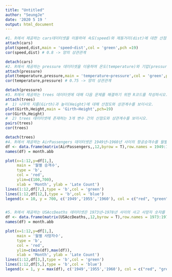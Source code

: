 ---
title: "Untitled"
author: "SeungJe"
date: '2020 5 19 '
output: html_document
---
```{r}
#1. R에서 제공하는 cars데이터셋을 이용하여 속도(speed)와 제동거리(dist)에 대한 산점도을 작성하고, 두 변수 간의 상관관계를 설명하시오. (x축:speed, y축:dist)
attach(cars)
plot(speed,dist,main = 'speed~dist',col = 'green',pch =19)
cor(speed,dist) # 0.8 -> 양의 상관관계

detach(cars)
#2. R에서 제공하는 pressure 데이터셋을 이용하여 온도(temperature)와 기압(pressure)에 대한 산점도를 작성하고, 두 변수간의 상관 관계를 설명하시오.(x축:temperature, y축:pressure)
attach(pressure)
plot(temperature,pressure,main = 'temperature~pressure',col = 'green',pch =19)
cor(temperature,pressure) # 0.75 -> 양의 상관관계

detach(pressure)
#3. R에서 제공하는 trees 데이터셋에 대해 다음 문제를 해결하기 위한 R코드를 작성하시오.
attach(trees)
#  1) 나무의 지름(Girth)과 높이(Height)에 대해 산점도와 상관계수를 보이시오.
plot(Girth,Height,main = 'Girth~Height',pch=19)
cor(Girth,Height)
#  2) trees 데이터셋에 존재하는 3개 변수 간의 산점도와 상관계수를 보이시오.
pairs(trees)
cor(trees)

detach(trees)
#4. R에서 제공하는 AirPassengers 데이터셋은 1949년~1960년 사이의 항공승객수를 월별로 나타낸 것이다. AirPassengers 데이터셋에서 1949, 1955, 1960년의 월별 승객수를 선그래프로 작성하는데, 3개년도의 선의 색을 다르게 하시오.(현재는 AirPassengers 데이터셋에서 직접 데이터를 추출할 수 없으니 AirPassengers 데이터셋을 보고 필요한 자료를 입력하여 사용한다.)
df <- data.frame(matrix(AirPassengers,,12,byrow = T),row.names = 1949:1960)
names(df) = month.abb

plot(x=1:12,y=df[1,],
     main = '월별 승객수',
     type = 'b',
     col = 'red',
     ylim=c(100,700),
     xlab = 'Month', ylab = 'Late Count')
lines(1:12,df[7,],type = 'b',col = 'green')
lines(1:12,df[12,],type = 'b',col = 'blue')
legend(x = 10, y = 700, c('1949','1955','1960'), col = c("red", "green", "blue"),pch = 1)


#5. R에서 제공하는 USAccDeaths 데이터셋은 1973년~1978년 사이의 사고 사망자 숫자를 월별로 나타낸 것이다. USAccDeaths 데이터셋에서 1973, 1975, 1977년의 월별 사망자 숫자를 선그래프로 작성하는데, 3개년도의 선의 색을 다르게 하시오.
df <- data.frame(matrix(USAccDeaths,,12,byrow = T),row.names = 1973:1978)
names(df) = month.abb

plot(x=1:12,y=df[1,],
     main = '월별 사망자수',
     type = 'b',
     col = 'red',
     ylim=c(min(df),max(df)),
     xlab = 'Month', ylab = 'Late Count')
lines(1:12,df[3,],type = 'b',col = 'green')
lines(1:12,df[5,],type = 'b',col = 'blue')
legend(x = 1, y = max(df), c('1949','1955','1960'), col = c("red", "green", "blue"),pch = 1)



```

